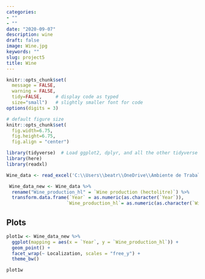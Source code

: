 ```yaml
---
categories:
- ""
- ""
date: "2020-09-07"
description: wine
draft: false
image: Wine.jpg
keywords: ""
slug: project5
title: Wine
---
```




```r
knitr::opts_chunk$set(
  message = FALSE, 
  warning = FALSE, 
  tidy=FALSE,     # display code as typed
  size="small")   # slightly smaller font for code
options(digits = 3)

# default figure size
knitr::opts_chunk$set(
  fig.width=6.75, 
  fig.height=6.75,
  fig.align = "center")
```

```r
library(tidyverse)  # Load ggplot2, dplyr, and all the other tidyverse packages
library(here)
library(readxl)
```



```r
Wine_data <- read_excel('C:\\Users\\beatr\\OneDrive\\Ambiente de Trabalho\\Wine.xls')

```


```r
 Wine_data_new <- Wine_data %>%
  rename("Wine_production_hl" = `Wine production (hectolitre)`) %>% 
  transform.data.frame(`Year` = as.numeric(as.character(`Year`)),
                      `Wine_production_hl`= as.numeric(as.character(`Wine_production_hl`)))

```

## Plots

```r
plot1w <- Wine_data_new %>% 
  ggplot(mapping = aes(x = `Year`, y = `Wine_production_hl`)) +
  geom_point() +
  facet_wrap(~ Localization, scales = "free_y") +
  theme_bw()

plot1w
```